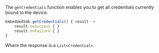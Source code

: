 The `getCredentials` function enables you to get all credentials currently bound to the device.

```javascript
EmbeddedSdk.getCredentials() { result ->
    result.onSuccess { }
    result.onFailure { }
}
```

Where the response is a `List<Credential>`.
